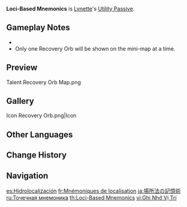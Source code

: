 {{Talent Infobox
|image         = Talent Loci-Based Mnemonics.png
|character     = Lynette
|type          = Utility Passive
|info          = Shows the location of nearby [[Recovery Orb]]s on the minimap. The [[Aquatic Stamina]] and [[HP]] gained from touching Orbs will be increased by 25%.
|utility1      = Recovery Orb
|utility2      = Aquatic Stamina
|utility3      = Healing Improvement
|utility4      = Party
|utility5      = Effects Retained Character Fallen
}}
{{Description|"I heard that cats often give people the impression of being afraid of water. If that's the case, they should make full use of resources, and complete any underwater tasks swiftly and safely."|2=[[Dainsleif]] in [https://youtu.be/Ofc8S5IuGuA Collected Miscellany - "Lynette: Unmasked From the Shadows"]}}
'''Loci-Based Mnemonics''' is [[Lynette]]'s [[Utility Passive]].

==Gameplay Notes==
<!--* {{Talents by Category List|Recovery Orb Talents|header=identical|nottitle=Loci-Based Mnemonics}}-->
* {{Talent Note|character=Lynette|talent=Loci-Based Mnemonics|dead}}
* Only one Recovery Orb will be shown on the mini-map at a time.

==Preview==
<gallery>
Talent Recovery Orb Map.png
</gallery>

==Gallery==
<gallery>
Icon Recovery Orb.png|Icon
</gallery>

==Other Languages==
{{Other Languages
|en      = Loci-Based Mnemonics
|zhs     = 点位记忆法
|zhs_rm  = Diǎnwèi Jìyì-fǎ
|zht     = 點位記憶法
|zht_rm  = Diǎnwèi Jìyì-fǎ
|zh_tl   = {{w|Method of loci|Loci-Based}} Mnemonics
|ja      = 場所法の記憶術
|ja_rm   = Basho-hou no Kiokujutsu
|ja_tl   = {{w|Method of loci|Loci-Based}} Mnemonics
|ko      = 기억의 궁전
|ko_rm   = 
|ko_tl   = 
|es      = Hidrolocalización
|es_tl   = Hydrolocalization
|fr      = Mnémoniques de localisation
|fr_tl   = Mnemonics of Localization
|ru      = Точечная мнемоника
|ru_tl   = Pinpoint Mnemonic
|th      = Loci-Based Mnemonics
|vi      = Ghi Nhớ Vị Trí
|vi_tl   = 
|de      = Punktuelle Mnemonik
|de_tl   = Selective Mnemonics
|id      = Loci-Based Mnemonics
|pt      = Pontos Mnemônicos
|pt_tl   = 
|tr      = Hafıza Sarayı
|tr_tl   = Memory Palace
|it      = Tecnica dei loci
|it_tl   = Loci Technique
}}

==Change History==
{{Change History|4.0}}

==Navigation==
{{Talent Navbox|Lynette}}

[[es:Hidrolocalización]]
[[fr:Mnémoniques de localisation]]
[[ja:場所法の記憶術]]
[[ru:Точечная мнемоника]]
[[th:Loci-Based Mnemonics]]
[[vi:Ghi Nhớ Vị Trí]]